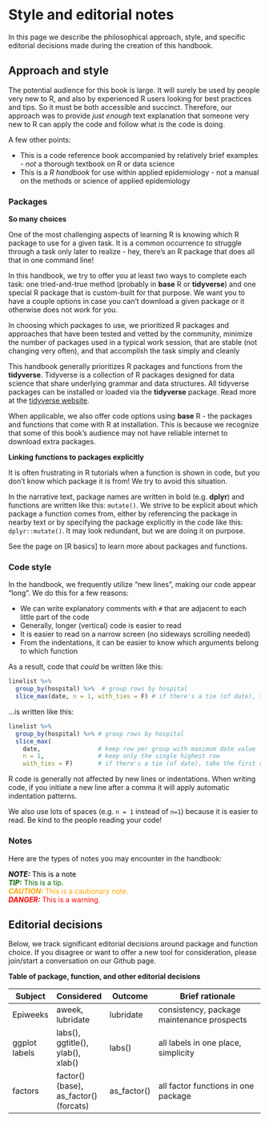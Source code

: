 # Style and editorial notes { }

In this page we describe the philosophical approach, style, and specific editorial decisions made during the creation of this handbook.  


## Approach and style

The potential audience for this book is large. It will surely be used by people very new to R, and also by experienced R users looking for best practices and tips. So it must be both accessible and succinct. Therefore, our approach was to provide *just enough* text explanation that someone very new to R can apply the code and follow what is the code is doing.  

A few other points:  

* This is a code reference book accompanied by relatively brief examples - *not* a thorough textbook on R or data science  
* This is a *R handbook* for use within applied epidemiology - not a manual on the methods or science of applied epidemiology  



### Packages {-}

**So many choices**  

One of the most challenging aspects of learning R is knowing which R package to use for a given task. It is a common occurrence to struggle through a task only later to realize - hey, there's an R package that does all that in one command line!  

In this handbook, we try to offer you at least two ways to complete each task: one tried-and-true method (probably in **base** R or **tidyverse**) and one special R package that is custom-built for that purpose. We want you to have a couple options in case you can't download a given package or it otherwise does not work for you.  

In choosing which packages to use, we prioritized R packages and approaches that have been tested and vetted by the community, minimize the number of packages used in a typical work session, that are stable (not changing very often), and that accomplish the task simply and cleanly  

This handbook generally prioritizes R packages and functions from the **tidyverse**. Tidyverse is a collection of R packages designed for data science that share underlying grammar and data structures. All tidyverse packages can be installed or loaded via the **tidyverse** package. Read more at the [tidyverse website](https://www.tidyverse.org/).  

When applicable, we also offer code options using **base** R - the packages and functions that come with R at installation. This is because we recognize that some of this book's audience may not have reliable internet to download extra packages.  

**Linking functions to packages explicitly**

It is often frustrating in R tutorials when a function is shown in code, but you don't know which package it is from! We try to avoid this situation.  

In the narrative text, package names are written in bold (e.g. **dplyr**) and functions are written like this: `mutate()`. We strive to be explicit about which package a function comes from, either by referencing the package in nearby text or by specifying the package explicitly in the code like this: `dplyr::mutate()`. It may look redundant, but we are doing it on purpose.  

See the page on [R basics] to learn more about packages and functions.  


### Code style {-}

In the handbook, we frequently utilize "new lines", making our code appear "long". We do this for a few reasons:  

* We can write explanatory comments with `#` that are adjacent to each little part of the code  
* Generally, longer (vertical) code is easier to read  
* It is easier to read on a narrow screen (no sideways scrolling needed)  
* From the indentations, it can be easier to know which arguments belong to which function  

As a result, code that *could* be written like this:  

```r
linelist %>% 
  group_by(hospital) %>%  # group rows by hospital
  slice_max(date, n = 1, with_ties = F) # if there's a tie (of date), take the first row
```

...is written like this:  

```r
linelist %>% 
  group_by(hospital) %>% # group rows by hospital
  slice_max(
    date,                # keep row per group with maximum date value 
    n = 1,               # keep only the single highest row 
    with_ties = F)       # if there's a tie (of date), take the first row
```

R code is generally not affected by new lines or indentations. When writing code, if you initiate a new line after a comma it will apply automatic indentation patterns. 

We also use lots of spaces (e.g. `n = 1` instead of `n=1`) because it is easier to read. Be kind to the people reading your code!  



### Notes {-} 

Here are the types of notes you may encounter in the handbook:  

<span style="color: black;">**_NOTE:_** This is a note</span>  
<span style="color: darkgreen;">**_TIP:_** This is a tip.</span>  
<span style="color: orange;">**_CAUTION:_** This is a cautionary note.</span>  
<span style="color: red;">**_DANGER:_** This is a warning.</span>  



## Editorial decisions  

Below, we track significant editorial decisions around package and function choice. If you disagree or want to offer a new tool for consideration, please join/start a conversation on our Github page.    


**Table of package, function, and other editorial decisions**  



Subject           |     Considered      |   Outcome           |    Brief rationale   
----------------- | --------------------|---------------------|--------------------------------------------------    
Epiweeks          | aweek, lubridate    | lubridate           | consistency, package maintenance prospects  
ggplot labels     | labs(), ggtitle(), ylab(), xlab() | labs() | all labels in one place, simplicity |
factors           | factor() (base), as_factor() (forcats) | as_factor()       | all factor functions in one package  






